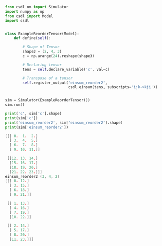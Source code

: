 ```py
from csdl_om import Simulator
import numpy as np
from csdl import Model
import csdl


class ExampleReorderTensor(Model):
    def define(self):

        # Shape of Tensor
        shape3 = (2, 4, 3)
        c = np.arange(24).reshape(shape3)

        # Declaring tensor
        tens = self.declare_variable('c', val=c)

        # Transpose of a tensor
        self.register_output('einsum_reorder2',
                             csdl.einsum(tens, subscripts='ijk->kji'))


sim = Simulator(ExampleReorderTensor())
sim.run()

print('c', sim['c'].shape)
print(sim['c'])
print('einsum_reorder2', sim['einsum_reorder2'].shape)
print(sim['einsum_reorder2'])
```


```c (2, 4, 3)
[[[ 0.  1.  2.]
  [ 3.  4.  5.]
  [ 6.  7.  8.]
  [ 9. 10. 11.]]

 [[12. 13. 14.]
  [15. 16. 17.]
  [18. 19. 20.]
  [21. 22. 23.]]]
einsum_reorder2 (3, 4, 2)
[[[ 0. 12.]
  [ 3. 15.]
  [ 6. 18.]
  [ 9. 21.]]

 [[ 1. 13.]
  [ 4. 16.]
  [ 7. 19.]
  [10. 22.]]

 [[ 2. 14.]
  [ 5. 17.]
  [ 8. 20.]
  [11. 23.]]]
```

